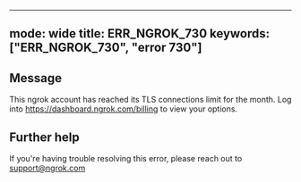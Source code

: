 
---
mode: wide
title: ERR_NGROK_730
keywords: ["ERR_NGROK_730", "error 730"]
---

## Message
This ngrok account has reached its TLS connections limit for the month. Log into https://dashboard.ngrok.com/billing to view your options.




## Further help
If you're having trouble resolving this error, please reach out to [support@ngrok.com](mailto:support@ngrok.com?subject=Help%20with%20ERR_NGROK_730)

